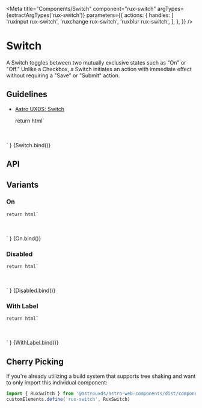 
<Meta
    title="Components/Switch"
    component="rux-switch"
    argTypes={extractArgTypes('rux-switch')}
    parameters={{
        actions: {
            handles: [
                'ruxinput rux-switch',
                'ruxchange rux-switch',
                'ruxblur rux-switch',
            ],
        },
    }}
/>

# Switch

A Switch toggles between two mutually exclusive states such as "On" or "Off." Unlike a Checkbox, a Switch initiates an action with immediate effect without requiring a "Save" or "Submit" action.

## Guidelines

-   [Astro UXDS: Switch](http://astrouxds-v6.netlify.app/ui-components/switch)

    return html`
<div style="margin: 3rem auto; max-width: 5rem; text-align: center;">
    <rux-switch
        ?disabled=${args.disabled}
        ?checked=${args.checked}
        label=${args.label}
        name=${args.name}
        value=${args.value}
    ></rux-switch>
</div>
    `
}

<Canvas>
    <Story
        name="Switch"
        args={{
            checked: false,
            disabled: false,
            label: "",
            name: "",
            value: ""
        }}
    >
        {Switch.bind()}
    </Story>
</Canvas>

## API

<ArgsTable of="rux-switch" />

## Variants

### On

    return html`
<div style="margin: 3rem auto; max-width: 5rem; text-align: center;">
    <rux-switch
        ?disabled=${args.disabled}
        ?checked=${args.checked}
        .label=${args.label}
    ></rux-switch>
</div>
    `
}

<Canvas>
    <Story
        name="On"
        args={{
           checked: true
        }}
    >
        {On.bind()}
    </Story>
</Canvas>

### Disabled

    return html`
<div style="margin: 3rem auto; max-width: 5rem; text-align: center;">
    <rux-switch
        ?disabled=${args.disabled}
        ?checked=${args.checked}
        name=${args.name}
        value=${args.value}
        .label=${args.label}
    ></rux-switch>
</div>
    `
}

<Canvas>
    <Story
        name="Disabled"
        args={{
            disabled: true,
            checked: false,
            label: "",
            name: "",
            value: ""
        }}
    >
        {Disabled.bind()}
    </Story>
</Canvas>

### With Label 

    return html`
<div style="margin: 3rem auto; max-width: 5rem; text-align: center;">
    <rux-switch
        ?disabled=${args.disabled}
        ?checked=${args.checked}
        .label=${args.label}
    ></rux-switch>
</div>
    `
}

<Canvas>
    <Story
        name="With Label"
        args={{
            label: 'Switch Label'
        }}
    >
        {WithLabel.bind()}
    </Story>
</Canvas>

## Cherry Picking

If you're already utilizing a build system that supports tree shaking and want to only import this individual component:

```js
import { RuxSwitch } from '@astrouxds/astro-web-components/dist/components/rux-switch'
customElements.define('rux-switch', RuxSwitch)
```
